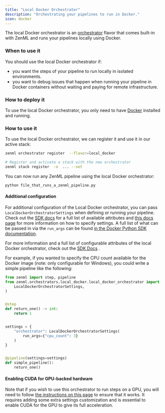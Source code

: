 ```yaml
---
title: "Local Docker Orchestrator"
description: "Orchestrating your pipelines to run in Docker."
icon: docker
---
```


The local Docker orchestrator is an [orchestrator](v/0.66.0/stack-components/orchestrators) flavor that comes built-in with ZenML and runs your pipelines locally using Docker.

### When to use it

You should use the local Docker orchestrator if:

* you want the steps of your pipeline to run locally in isolated environments.
* you want to debug issues that happen when running your pipeline in Docker containers without waiting and paying for remote infrastructure.

### How to deploy it

To use the local Docker orchestrator, you only need to have [Docker](https://www.docker.com/) installed and running.

### How to use it

To use the local Docker orchestrator, we can register it and use it in our active stack:


```bash
zenml orchestrator register  --flavor=local_docker

# Register and activate a stack with the new orchestrator
zenml stack register  -o  ... --set
```

You can now run any ZenML pipeline using the local Docker orchestrator:

```bash
python file_that_runs_a_zenml_pipeline.py
```

#### Additional configuration

For additional configuration of the Local Docker orchestrator, you can pass `LocalDockerOrchestratorSettings` when defining or running your pipeline. Check out the [SDK docs](https://sdkdocs.zenml.io/latest/core%5Fcode%5Fdocs/core-orchestrators/#zenml.orchestrators.local%5Fdocker.local%5Fdocker%5Forchestrator.LocalDockerOrchestratorSettings) for a full list of available attributes and [this docs page](v/0.66.0/usage/project-setup/use-configuration-files/runtime-configuration) for more information on how to specify settings. A full list of what can be passed in via the `run_args` can be found [in the Docker Python SDK documentation](https://docker-py.readthedocs.io/en/stable/containers.html).

For more information and a full list of configurable attributes of the local Docker orchestrator, check out the [SDK Docs](https://sdkdocs.zenml.io/latest/core%5Fcode%5Fdocs/core-orchestrators/#zenml.orchestrators.local%5Fdocker.local%5Fdocker%5Forchestrator.LocalDockerOrchestrator) .

For example, if you wanted to specify the CPU count available for the Docker image (note: only configurable for Windows), you could write a simple pipeline like the following:


```py
from zenml import step, pipeline
from zenml.orchestrators.local_docker.local_docker_orchestrator import (
    LocalDockerOrchestratorSettings,
)


@step
def return_one() -> int:
    return 1


settings = {
    "orchestrator": LocalDockerOrchestratorSettings(
        run_args={"cpu_count": 3}
    )
}


@pipeline(settings=settings)
def simple_pipeline():
    return_one()
```

#### Enabling CUDA for GPU-backed hardware

Note that if you wish to use this orchestrator to run steps on a GPU, you will need to follow [the instructions on this page](v/0.66.0/usage/resource-data-management/training-with-gpus) to ensure that it works. It requires adding some extra settings customization and is essential to enable CUDA for the GPU to give its full acceleration.
